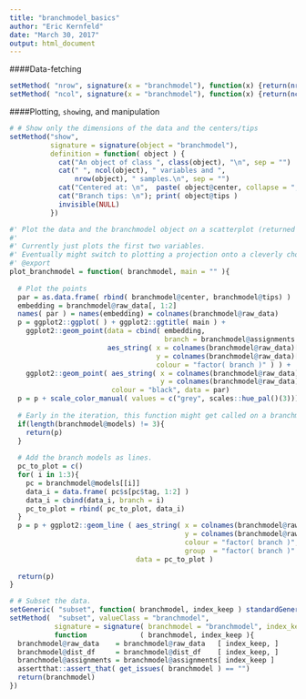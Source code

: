```yaml
---
title: "branchmodel_basics"
author: "Eric Kernfeld"
date: "March 30, 2017"
output: html_document
---
```


####Data-fetching
 
```r
setMethod( "nrow", signature(x = "branchmodel"), function(x) {return(nrow(x@raw_data))} )
setMethod( "ncol", signature(x = "branchmodel"), function(x) {return(ncol(x@raw_data))} )
```

####Plotting, `show`ing, and manipulation

```r
# # Show only the dimensions of the data and the centers/tips
setMethod("show",
          signature = signature(object = "branchmodel"),
          definition = function( object ) {
            cat("An object of class ", class(object), "\n", sep = "")
            cat(" ", ncol(object), " variables and ",
                nrow(object), " samples.\n", sep = "")
            cat("Centered at: \n",  paste( object@center, collapse = ", "), "\n", sep = "")
            cat("Branch tips: \n"); print( object@tips )
            invisible(NULL)
          })

#' Plot the data and the branchmodel object on a scatterplot (returned ggplot2 plot).
#'
#' Currently just plots the first two variables. 
#' Eventually might switch to plotting a projection onto a cleverly chosen plane.
#' @export
plot_branchmodel = function( branchmodel, main = "" ){
  
  # Plot the points
  par = as.data.frame( rbind( branchmodel@center, branchmodel@tips) )
  embedding = branchmodel@raw_data[, 1:2]
  names( par ) = names(embedding) = colnames(branchmodel@raw_data)
  p = ggplot2::ggplot( ) + ggplot2::ggtitle( main ) +
    ggplot2::geom_point(data = cbind( embedding, 
                                      branch = branchmodel@assignments ),
                        aes_string( x = colnames(branchmodel@raw_data)[1], 
                                    y = colnames(branchmodel@raw_data)[2], 
                                    colour = "factor( branch )" ) ) +
    ggplot2::geom_point( aes_string( x = colnames(branchmodel@raw_data)[1], 
                                     y = colnames(branchmodel@raw_data)[2]),
                         colour = "black", data = par) 
  p = p + scale_color_manual( values = c("grey", scales::hue_pal()(3)))
  
  # Early in the iteration, this function might get called on a branchmodel with the @models slot not filled yet.
  if(length(branchmodel@models) != 3){
    return(p)
  }
  
  # Add the branch models as lines.
  pc_to_plot = c()
  for( i in 1:3){
    pc = branchmodel@models[[i]]
    data_i = data.frame( pc$s[pc$tag, 1:2] )
    data_i = cbind(data_i, branch = i)
    pc_to_plot = rbind( pc_to_plot, data_i)
  }
  p = p + ggplot2::geom_line ( aes_string( x = colnames(branchmodel@raw_data)[1], 
                                           y = colnames(branchmodel@raw_data)[2],
                                           colour = "factor( branch )",
                                           group  = "factor( branch )" ), 
                               data = pc_to_plot )
  
  return(p)
}

# # Subset the data.
setGeneric( "subset", function( branchmodel, index_keep ) standardGeneric( "subset" ) )
setMethod(  "subset", valueClass = "branchmodel",
           signature = signature( branchmodel = "branchmodel", index_keep = "integer"),
           function             ( branchmodel, index_keep ){
  branchmodel@raw_data    = branchmodel@raw_data   [ index_keep, ]
  branchmodel@dist_df     = branchmodel@dist_df    [ index_keep, ]
  branchmodel@assignments = branchmodel@assignments[ index_keep ]
  assertthat::assert_that( get_issues( branchmodel ) == "")
  return(branchmodel)
})
```
